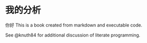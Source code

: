 # 我的分析
你好
This is a book created from markdown and executable code.

See @knuth84 for additional discussion of literate programming.
